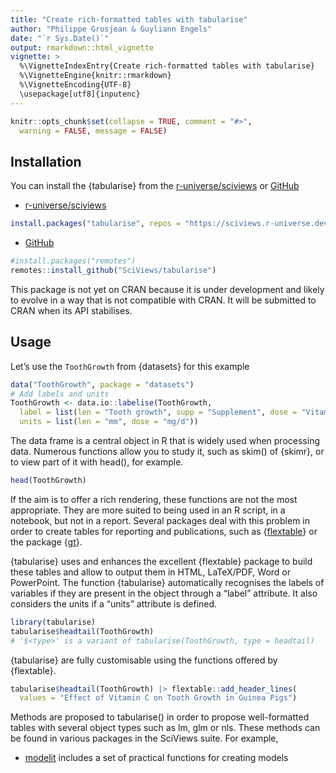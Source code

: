 ```yaml
---
title: "Create rich-formatted tables with tabularise"
author: "Philippe Grosjean & Guyliann Engels"
date: "`r Sys.Date()`"
output: rmarkdown::html_vignette
vignette: >
  %\VignetteIndexEntry{Create rich-formatted tables with tabularise}
  %\VignetteEngine{knitr::rmarkdown}
  %\VignetteEncoding{UTF-8}
  \usepackage[utf8]{inputenc}
---
```


```r
knitr::opts_chunk$set(collapse = TRUE, comment = "#>",
  warning = FALSE, message = FALSE)
```

## Installation

You can install the {tabularise} from the [r-universe/sciviews](https://sciviews.r-universe.dev) or [GitHub](https://github.com/)

-   [r-universe/sciviews](https://sciviews.r-universe.dev)

```r
install.packages("tabularise", repos = "https://sciviews.r-universe.dev")
```

-   [GitHub](https://github.com/)

```r
#install.packages("remotes")
remotes::install_github("SciViews/tabularise")
```

This package is not yet on CRAN because it is under development and likely to evolve in a way that is not compatible with CRAN. It will be submitted to CRAN when its API stabilises.

## Usage

Let's use the `ToothGrowth` from {datasets} for this example

```r
data("ToothGrowth", package = "datasets")
# Add labels and units
ToothGrowth <- data.io::labelise(ToothGrowth,
  label = list(len = "Tooth growth", supp = "Supplement", dose = "Vitamin C"),
  units = list(len = "mm", dose = "mg/d"))
```

The data frame is a central object in R that is widely used when processing data. Numerous functions allow you to study it, such as skim() of {skimr}, or to view part of it with head(), for example.

```r
head(ToothGrowth)
```

If the aim is to offer a rich rendering, these functions are not the most appropriate. They are more suited to being used in an R script, in a notebook, but not in a report. Several packages deal with this problem in order to create tables for reporting and publications, such as {[flextable](https://davidgohel.github.io/flextable/index.html)} or the package {[gt](https://gt.rstudio.com/)}.

{tabularise} uses and enhances the excellent {flextable} package to build these tables and allow to output them in HTML, LaTeX/PDF, Word or PowerPoint. The function {tabularise} automatically recognises the labels of variables if they are present in the object through a “label” attribute. It also considers the units if a “units” attribute is defined.

```r
library(tabularise)
tabularise$headtail(ToothGrowth) 
# '$<type>' is a variant of tabularise(ToothGrowth, type = headtail)
```

{tabularise} are fully customisable using the functions offered by {flextable}.

```r
tabularise$headtail(ToothGrowth) |> flextable::add_header_lines(
  values = "Effect of Vitamin C on Tooth Growth in Guinea Pigs")
```

Methods are proposed to tabularise() in order to propose well-formatted tables with several object types such as lm, glm or nls. These methods can be found in various packages in the SciViews suite. For example,

-   [modelit](https://www.sciviews.org/modelit/) includes a set of practical functions for creating models
